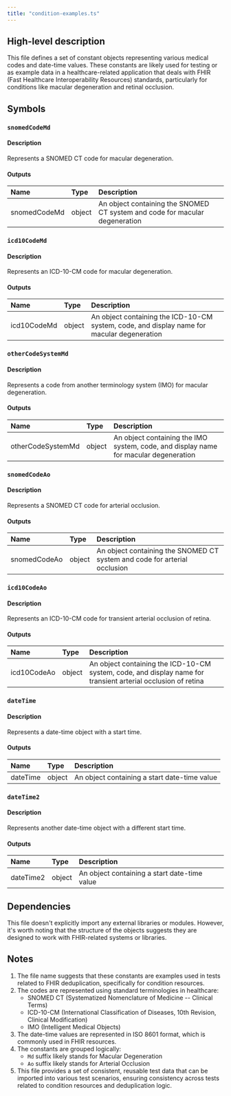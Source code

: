 ```yaml
---
title: "condition-examples.ts"
---
```


## High-level description
This file defines a set of constant objects representing various medical codes and date-time values. These constants are likely used for testing or as example data in a healthcare-related application that deals with FHIR (Fast Healthcare Interoperability Resources) standards, particularly for conditions like macular degeneration and retinal occlusion.

## Symbols

### `snomedCodeMd`
#### Description
Represents a SNOMED CT code for macular degeneration.

#### Outputs
| Name | Type | Description |
|:-----|:-----|:------------|
| snomedCodeMd | object | An object containing the SNOMED CT system and code for macular degeneration |

### `icd10CodeMd`
#### Description
Represents an ICD-10-CM code for macular degeneration.

#### Outputs
| Name | Type | Description |
|:-----|:-----|:------------|
| icd10CodeMd | object | An object containing the ICD-10-CM system, code, and display name for macular degeneration |

### `otherCodeSystemMd`
#### Description
Represents a code from another terminology system (IMO) for macular degeneration.

#### Outputs
| Name | Type | Description |
|:-----|:-----|:------------|
| otherCodeSystemMd | object | An object containing the IMO system, code, and display name for macular degeneration |

### `snomedCodeAo`
#### Description
Represents a SNOMED CT code for arterial occlusion.

#### Outputs
| Name | Type | Description |
|:-----|:-----|:------------|
| snomedCodeAo | object | An object containing the SNOMED CT system and code for arterial occlusion |

### `icd10CodeAo`
#### Description
Represents an ICD-10-CM code for transient arterial occlusion of retina.

#### Outputs
| Name | Type | Description |
|:-----|:-----|:------------|
| icd10CodeAo | object | An object containing the ICD-10-CM system, code, and display name for transient arterial occlusion of retina |

### `dateTime`
#### Description
Represents a date-time object with a start time.

#### Outputs
| Name | Type | Description |
|:-----|:-----|:------------|
| dateTime | object | An object containing a start date-time value |

### `dateTime2`
#### Description
Represents another date-time object with a different start time.

#### Outputs
| Name | Type | Description |
|:-----|:-----|:------------|
| dateTime2 | object | An object containing a start date-time value |

## Dependencies
This file doesn't explicitly import any external libraries or modules. However, it's worth noting that the structure of the objects suggests they are designed to work with FHIR-related systems or libraries.

## Notes
1. The file name suggests that these constants are examples used in tests related to FHIR deduplication, specifically for condition resources.
2. The codes are represented using standard terminologies in healthcare:
   - SNOMED CT (Systematized Nomenclature of Medicine -- Clinical Terms)
   - ICD-10-CM (International Classification of Diseases, 10th Revision, Clinical Modification)
   - IMO (Intelligent Medical Objects)
3. The date-time values are represented in ISO 8601 format, which is commonly used in FHIR resources.
4. The constants are grouped logically:
   - `Md` suffix likely stands for Macular Degeneration
   - `Ao` suffix likely stands for Arterial Occlusion
5. This file provides a set of consistent, reusable test data that can be imported into various test scenarios, ensuring consistency across tests related to condition resources and deduplication logic.